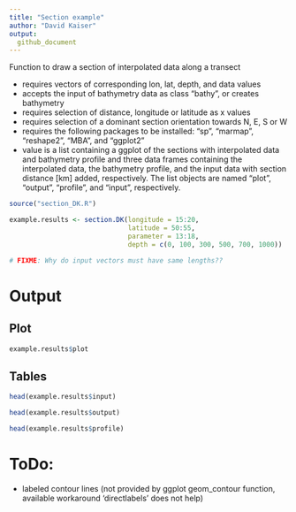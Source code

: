 ```yaml
---
title: "Section example"
author: "David Kaiser"
output: 
  github_document
---
```


Function to draw a section of interpolated data along a transect

 + requires vectors of corresponding lon, lat, depth, and data values
 + accepts the input of bathymetry data as class "bathy", or creates bathymetry
 + requires selection of distance, longitude or latitude as x values
 + requires selection of a dominant section orientation towards N, E, S or W
 + requires the following packages to be installed: "sp", "marmap", "reshape2", "MBA", and "ggplot2"
 + value is a list containing a ggplot of the sections with interpolated data and bathymetry profile and three data frames containing the interpolated data, the bathymetry profile, and the input data with section distance [km] added, respectively.
  The list objects are named "plot", "output", "profile", and "input", respectively.

```r
source("section_DK.R")
```


```r
example.results <- section.DK(longitude = 15:20,
                              latitude = 50:55,
                              parameter = 13:18,
                              depth = c(0, 100, 300, 500, 700, 1000))

# FIXME: Why do input vectors must have same lengths??

```

# Output

## Plot

```r
example.results$plot
```

## Tables

```r
head(example.results$input)

head(example.results$output)

head(example.results$profile)
```


# ToDo:

 + labeled contour lines (not provided by ggplot geom_contour function, available workaround 'directlabels' does not help)